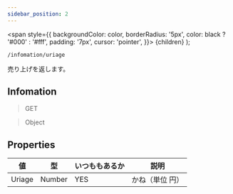 ```yaml
---
sidebar_position: 2
---
```


  <span
    style={{
      backgroundColor: color,
      borderRadius: '5px',
      color: black ? '#000' : '#fff',
      padding: '7px',
      cursor: 'pointer',
    }}>
    {children}
  </span>
);

```
/infomation/uriage
```

売り上げを返します。

## Infomation

> <Highlight color="#00ccff"> GET </Highlight>

> <Highlight color="#c1c10f"> Object </Highlight>



## Properties

| 値 | 型 | いつももあるか | 説明 |
| --- | --- | --- | --- |
| Uriage | Number | YES | かね（単位 円） |

